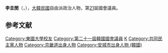 {{Unreferenced|time=2020-10-08T07:22:15+00:00}}
{{Infobox politician
| name = 李圭閔<br>{{lang|ko|이규민}}
| image = 
| caption = 
| birth_date = {{Birth date and age|1968|5|10}}
| birth_place = {{KOR}}[[京畿道|京畿道]][[安城市_(韓國)|安城市]]
| residence = {{KOR}}[[京畿道|京畿道]][[安城市_(韓國)|安城市]]
| nationality = {{ROK}}
| party = {{MPK}}
| other_names = 
| alma_mater = [[東國大學|東國大學]]
| office = {{flagicon|South Korea}} 第21屆[[韓國國會|韓國國會]]議員
| term_start = 2020年5月30日
| term_end = 2021年9月30日
| constituency = [[京畿道|京畿道]][[安城市_(韓國)|安城市]]
| predecessor = {{tsl|ko|김학용|金學容}}
| successor =  {{lk|金學容|김학용}}
}}

'''李圭閔'''（{{kor|이규민|李圭閔|Lee Kyu-min}}，{{bd|1968年|5月10日}}），[[大韓民國|大韓民國]]自由派政治人物，第[[第21屆大韓民國國會議員名單|21]]屆國會議員。

== 参考文献 ==
<references />

{{DEFAULTSORT:Lee Kyu-min}}
[[Category:東國大學校友|Category:東國大學校友]]
[[Category:第二十一屆韓國國會議員|Category:第二十一屆韓國國會議員]]
[[Category:李姓|K]]
[[Category:共同民主黨人物|Category:共同民主黨人物]]
[[Category:京畿道出身人物|Category:京畿道出身人物]]
[[Category:安城市出身人物_(韓國)|Category:安城市出身人物 (韓國)]]